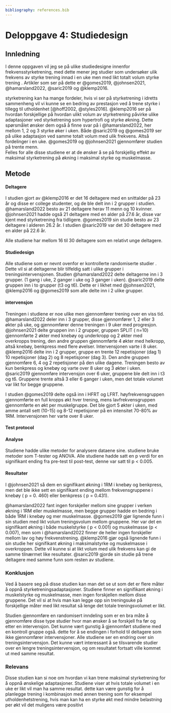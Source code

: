 ```yaml
---
bibliography: references.bib
---
```


# Deloppgave 4: Studiedesign

<!-- Part 4: Study designs -->

## Innledning

I denne oppgaven vil jeg se på ulike studiedesigne innenfor
frekvensstyrketrening, med dette mener jeg studier som undersøker ulik frekvens
av styrke trening innad i en uke men med likt totalt volum styrke trening . Artikler
som ser på dette er @gomes2019, @johnsen2021, @hamarsland2022, @saric2019 og @klemp2016. \

styrketrening kan ha mange fordeler, hvis vi ser på styrketrening i idretts
sammenheng vil vi kunne se en bedring av prestasjon ved å trene styrke i
tillegg til utholdenhet [@hoff2002, @styles2016]. @klemp2016 ser på hvordan forskjellige på hvordan
ulikt volum av styrketrening påvirke ulike adaptasjoner ved styrketrening som
hypertrofi og styrke økning. Dette spørsmålet ønsker dem også å finne svar på i
@hamarsland2022, her mellom 1, 2 og 3 styrke øker i
uken. Både @saric2019 og @gomes2019 ser på ulike adaptasjon ved samme totalt volum med ulik frekvens. Altså fordelinger i en uke. @gomes2019 og @johnsen2021 gjennomfører studien på trente menn. \
Felles for alle disse studiene er at de ønsker å se på forskjellig effekt av
maksimal styrketrening på økning i maksimal styrke og muskelmasse.

## Metode

#### Deltagere

I studien gjort av @klemp2016 er det 16 deltagere
med en snittalder på 23 år og disse er college studenter, og de ble delt inn i
2 grupper i studien. @hamarsland2022 besto av 21
deltagere herav 11 menn og 10 kvinner. @johnsen2021
hadde også 21 deltagere med en alder på 27.6 år, disse var kjent med
styrketrening fra tidligere. @gomes2019 sin studie
besto av 23 deltagere i alderen 26.2 år. I studien @saric2019
var det 30 deltagere med en alder på 22.6 år. \

Alle studiene har mellom 16 til 30 deltagere som en relativt unge deltagere.

#### Studiedesign

Alle studiene som er nevnt ovenfor er kontrollerte randomiserte studier .
Dette vil si at deltagerne blir tilfeldig satt i ulike grupper i
treningsintervensjonen. Studien @hamarsland2022
delte deltagerne inn i 3 grupper. (1 gang i uke, 2 ganger i uke og 3 ganger i
uken). @saric2019 delte gruppen inn i to grupper (t3
og t6). Dette er i likhet med @johnsen2021, @klemp2016 og @gomes2019 som
alle delte inn i 2 ulike grupper.

#### intervensjon

Treningen i studiene er noe ulike men gjennomfører trening over en viss tid.
@hamarsland2022 deler inn i 3 grupper, disse
gjennomfører 1, 2 eller 3 økter på uke, og gjennomfører denne treningen i 9
uker med progresjon. @johnsen2021 delte gruppen inn
i 2 grupper, gruppen SPLIT ( n=10) gjennomførte 2 økter med knebøy og underkropp
og 2 økter med overkropps trening, den andre gruppen gjennomførte 4 økter med
helkropp, altså knebøy, benkpress med flere øvelser. Intervensjonen varte i 8
uker. @klemp2016 delte inn i 2 grupper, gruppe en
trente 12 repetisjoner (dag 1) 10 repetisjoner (dag 2) og 8 repetisjoner (dag
3). Den andre gruppen gjennomføre 6, 4 og 2 repetisjoner på den ulike dagene.
Treningen besto av kun benkpress og knebøy og varte over 8 uker og 3 økter i
uken. @saric2019 gjennomføre intervensjon over 6
uker, gruppene ble delt inn i t3 og t6. Gruppene trente altså 3 eller 6 ganger
i uken, men det totale volumet var likt for begge gruppene. \

I studien @gomes2019 delte også inn i HFRT og LFRT.
høyfrekvensgruppen gjennomførte en full kropps økt hver trening, mens
lavfrekvensgruppen gjennomførte en økt per muskelgruppe. Det ble gjort 5 økter
i uken, med amme antall sett (10-15) og 8-12 repetisjoner på en intensitet
70-80% av 1RM. Intervensjonen her varte over 8 uker.

#### Test protocol 

#### Analyse

Studiene hadde ulike metoder for analysere dataene sine. studiene bruke
metoder som T-tester og ANOVA.
Alle studiene hadde satt en p verdi for en signifikant ending fra pre-test til
post-test, denne var satt til p \< 0.005.

#### Resultater

I @johnsen2021 så dem en signifikant økning i 1RM
i knebøy og benkpress, men det ble ikke sett en signifikant ending mellom
frekvensgruppene i knebøy ( p = 0. 460) eller benkpress ( p = 0.431). \

@hamarsland2022 fant ingen forskjeller mellom sine
grupper i verken økning i 1RM eller muskelmasse, men begge grupper hadde en
bedring i både 1RM i knebøy og mer muskelmasse. @gomes2019
gjør lignende funn i sin studien med likt volum treningsvolum mellom gruppene.
Her var det en signifikant økning i både muskelstyrke ( p \< 0.001) og
muskelmasse (p \< 0.007), men som i @hamarsland2022
finner de heller ingen forskjeller mellom lav og høy frekvenstrening. @klemp2016 gjør også lignende funn i sin studie her
signifikant økning i maksimalstyrke og muskelmasse i overkroppen. Dette vil
kunne si at likt volum med ulik frekvens kan gi de samme tilnærmet like resultater.
@saric2019 gjorde sin studie på trene deltagere med
samme funn som resten av studiene.

### Konklusjon

Ved å basere seg på disse studien kan man det se ut som det er flere måter å
oppnå styrketreningsadaptasjoner. Studiene finner en signifikant økning i
muskelstyrke og muskelmasse, men ingen forskjellen mellom disse gruppene. Det
vil si at hvis man kan legge opp sin treningsuke på forskjellige måter med likt
resultat så lenge det totale treningsvolumet er likt. \

Studien gjennomføre en randomisert inndeling som er en bra måte å gjennomføre
disse type studier hvor man ønsker å se forskjell fra før og etter en
intervensjon. Det kunne vært gunstig å gjennomført studiene med en kontroll
gruppe også. dette for å se endingen i forhold til deltagere som ikke gjennomfører
intervensjoner. Alle studiene ser en endring over sin treningsintervensjon. Det
kunne vært interessant å se tilsvarende studier over en lengre
treningsintervensjon, og om resultatet fortsatt ville kommet ut med samme
resultat.

### Relevans

Disse studien kan si noe om hvordan vi kan trene maksimal styrketrening for
å oppnå ønskelige adaptasjoner. Studiene viser at hvis totale volumet i en uke
er likt vil man ha samme resultat. dette kan være gunstig for å planlegge
trening i kombinasjon med annen trening som for eksempel utholdenhetstrening,
hvis man kan ha en styrke økt med mindre belastning per økt vil det muligens
være positivt

 
